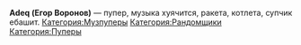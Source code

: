 {{Инфобокс для пуперов
|title2=Adeq
|другие_ники=
|image3=[[Файл:Adeq.jpg|left]]
|сферы_творчества=RYTP, RYTPMV, Музыка
|год_начала=27 июня 2013
|image4=Пример
|имя_фамилия=Егор Воронов
|дата_рождения=
|место_проживания=
|ссылки=
*[https://www.youtube.com/user/EgorVoronov YouTube]
*[https://vk.com/voronov_egor Вконтакте]
}}
'''Adeq (Егор Воронов)''' — пупер, музыка хуячится, ракета, котлета, супчик ебашит.
[[Категория:Музпуперы]]
[[Категория:Рандомщики]]
[[Категория:Пуперы]]